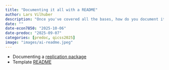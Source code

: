 ```yaml
---
title: "Documenting it all with a README"
author: Lars Vilhuber
description: "Once you've covered all the bases, how do you document it all? We discuss how to use the template README to document your project. Much of this will recall elements from previous sessions."
date: ""
date-econ7850: "2025-10-06"
date-predoc: "2025-09-07"
categories: [predoc, qicss2025]
image: "images/ai-readme.jpeg"
---
```


- Documenting a [replication package](https://larsvilhuber.github.io/readme-presentation/#/title-slide)
- Template [README](https://social-science-data-editors.github.io/template_README/template-README.html)
